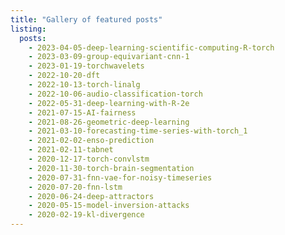```yaml
---
title: "Gallery of featured posts"
listing:
  posts:
    - 2023-04-05-deep-learning-scientific-computing-R-torch
    - 2023-03-09-group-equivariant-cnn-1
    - 2023-01-19-torchwavelets
    - 2022-10-20-dft
    - 2022-10-13-torch-linalg
    - 2022-10-06-audio-classification-torch
    - 2022-05-31-deep-learning-with-R-2e
    - 2021-07-15-AI-fairness
    - 2021-08-26-geometric-deep-learning
    - 2021-03-10-forecasting-time-series-with-torch_1
    - 2021-02-02-enso-prediction
    - 2021-02-11-tabnet
    - 2020-12-17-torch-convlstm
    - 2020-11-30-torch-brain-segmentation
    - 2020-07-31-fnn-vae-for-noisy-timeseries
    - 2020-07-20-fnn-lstm
    - 2020-06-24-deep-attractors
    - 2020-05-15-model-inversion-attacks
    - 2020-02-19-kl-divergence
---
```


<script>
  document.addEventListener("DOMContentLoaded", function(){
    var menulink = document.querySelector("a[href='#category:R']");
    if (menulink) menulink.parentNode.style.display = "None";
    
    for (var e of document.querySelectorAll(".dt-tag")) {
      if (e.innerHTML == 'R') e.style.display = "None";
    }
  });
</script>
